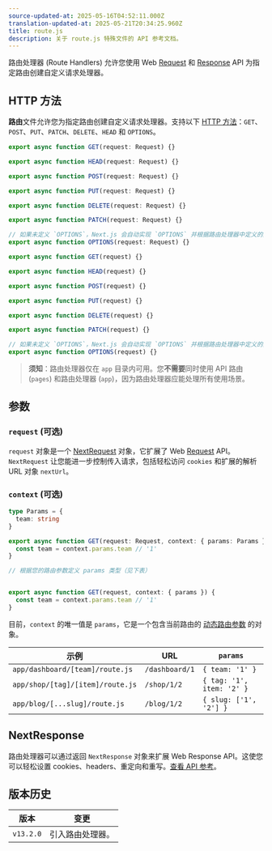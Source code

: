 ```yaml
---
source-updated-at: 2025-05-16T04:52:11.000Z
translation-updated-at: 2025-05-21T20:34:25.960Z
title: route.js
description: 关于 route.js 特殊文件的 API 参考文档。
---
```


路由处理器 (Route Handlers) 允许您使用 Web [Request](https://developer.mozilla.org/docs/Web/API/Request) 和 [Response](https://developer.mozilla.org/docs/Web/API/Response) API 为指定路由创建自定义请求处理器。

## HTTP 方法

**路由**文件允许您为指定路由创建自定义请求处理器。支持以下 [HTTP 方法](https://developer.mozilla.org/docs/Web/HTTP/Methods)：`GET`、`POST`、`PUT`、`PATCH`、`DELETE`、`HEAD` 和 `OPTIONS`。

```ts filename="route.ts" switcher
export async function GET(request: Request) {}

export async function HEAD(request: Request) {}

export async function POST(request: Request) {}

export async function PUT(request: Request) {}

export async function DELETE(request: Request) {}

export async function PATCH(request: Request) {}

// 如果未定义 `OPTIONS`，Next.js 会自动实现 `OPTIONS` 并根据路由处理器中定义的其他方法设置适当的 Response `Allow` 头部
export async function OPTIONS(request: Request) {}
```

```js filename="route.js" switcher
export async function GET(request) {}

export async function HEAD(request) {}

export async function POST(request) {}

export async function PUT(request) {}

export async function DELETE(request) {}

export async function PATCH(request) {}

// 如果未定义 `OPTIONS`，Next.js 会自动实现 `OPTIONS` 并根据路由处理器中定义的其他方法设置适当的 Response `Allow` 头部
export async function OPTIONS(request) {}
```

> **须知**：路由处理器仅在 `app` 目录内可用。您**不需要**同时使用 API 路由 (`pages`) 和路由处理器 (`app`)，因为路由处理器应能处理所有使用场景。

## 参数

### `request` (可选)

`request` 对象是一个 [NextRequest](/docs/app/api-reference/functions/next-request) 对象，它扩展了 Web [Request](https://developer.mozilla.org/docs/Web/API/Request) API。`NextRequest` 让您能进一步控制传入请求，包括轻松访问 `cookies` 和扩展的解析 URL 对象 `nextUrl`。

### `context` (可选)

```ts filename="app/dashboard/[team]/route.ts" switcher
type Params = {
  team: string
}

export async function GET(request: Request, context: { params: Params }) {
  const team = context.params.team // '1'
}

// 根据您的路由参数定义 params 类型（见下表）
```

```js filename="app/dashboard/[team]/route.js" switcher

export async function GET(request, context: { params }) {
  const team = context.params.team // '1'
}

```

目前，`context` 的唯一值是 `params`，它是一个包含当前路由的 [动态路由参数](/docs/app/building-your-application/routing/dynamic-routes) 的对象。

| 示例                          | URL            | `params`                  |
| ---------------------------- | -------------- | ------------------------- |
| `app/dashboard/[team]/route.js`  | `/dashboard/1` | `{ team: '1' }`           |
| `app/shop/[tag]/[item]/route.js` | `/shop/1/2`    | `{ tag: '1', item: '2' }` |
| `app/blog/[...slug]/route.js`    | `/blog/1/2`    | `{ slug: ['1', '2'] }`    |

## NextResponse

路由处理器可以通过返回 `NextResponse` 对象来扩展 Web Response API。这使您可以轻松设置 cookies、headers、重定向和重写。[查看 API 参考](/docs/app/api-reference/functions/next-response)。

## 版本历史

| 版本       | 变更                          |
| ---------- | ---------------------------- |
| `v13.2.0` | 引入路由处理器。 |